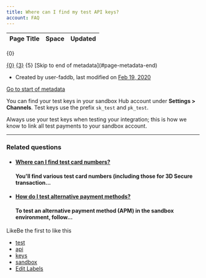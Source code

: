 ```yaml
---
title: Where can I find my test API keys?
account: FAQ 
---
```


<table class="aui"> <thead> <tr class="header"> <th class="search-result-title">Page Title</th> <th class="search-result-space">Space</th> <th class="search-result-date">Updated</th> </tr> </thead> </table> <p class="search-result-count">{0}</p> <tr class="search-result"> <td class="search-result-title"><a href="{1}" class="content-type-{2}"><span>{0}</span></a></td> <td class="search-result-space"><a class="space" href="/display/{4}/" title="{3}">{3}</a></td> <td class="search-result-date"><span class="date" title="{6}">{5}</span></td> </tr> [Skip to end of metadata](#page-metadata-end)

*   Created by user-faddb, last modified on [Feb 19, 2020](/pages/diffpagesbyversion.action?pageId=720947&selectedPageVersions=3&selectedPageVersions=4 "Show changes")

[Go to start of metadata](#page-metadata-start)

You can find your test keys in your sandbox Hub account under **Settings > Channels**. Test keys use the prefix `sk_test` and `pk_test`.

Always use your test keys when testing your integration; this is how we know to link all test payments to your sandbox account.

* * *

### Related questions

*   #### [Where can I find test card numbers?](/pages/viewpage.action?pageId=721140)
    
    #### You'll find various test card numbers (including those for 3D Secure transaction...
    
*   #### [How do I test alternative payment methods?](/pages/viewpage.action?pageId=721138)
    
    #### To test an alternative payment method (APM) in the sandbox environment, follow...
    

LikeBe the first to like this

*   [test](/label/FAQ/test)
*   [api](/label/FAQ/api)
*   [keys](/label/FAQ/keys)
*   [sandbox](/label/FAQ/sandbox)
*   [Edit Labels](# "Edit Labels (Type 'l')")




